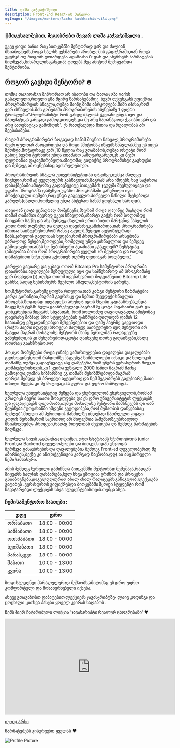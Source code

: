 ```yaml
---
title: ლაშა კაჭკაჭიშვილი
description: Front-End React-ის მენტორი
ogImage: "/images/mentors/lasha-kachkachishvili.png"
---
```



###  👋მოგესალმებით, მეგობრებო მე ვარ ლაშა კაჭკაჭიშვილი . 

უკვე დიდი ხანია რაც ბითკემპში მენტორად ვარ და ძალიან მსიამოვნებს,როცა ხალხს ვეხმარები  პრობლემის გადაჭრაში,თან როცა უყურებ თუ როგორ ვითარდება ადამიანი 0-დან და ახერხებს წარმატების მიღწევას,სიხარულის განცდას ტოვებს.მეც ამიტომ შემიყვარდა მენტორობა.

## როგორ გავხდი მენტორი? 🔥

თუმცა თავიდანვე მენტორად არ იბადები და რაღაც გზა გაქვს გასავლელი,რთული გზა მცირე წარმატებამდე.
ბევრ თქვენგანს უფიქრია პროგრამირების სწავლა,თუმცა მაინც შიში აბრკოლებს.შიში იმისა,რომ ვერ ისწავლის.მის გონებაში პროგრამირების ხსენებაზე 1 ფიქრი ტრიალებს:"პროგრამისტი რომ გახდე ძალიან ჭკვიანი უნდა იყო და მათემატიკა კარგად გამოგდიოდეს,და მე არც სათანადოდ ჭკვიანი ვარ და არც მათემატიკა გამომდის". ეს რათქმაუნდა მითია და რეალობას არ შეესაბამება.

რატომ პროგრამირება? ზოგადად სანამ შიგნით ჩახვალ,პროგრამირება ბევრ ფულთან ასოცირდება და ზოგი ამიტომაც იწყებს სწავლას.მეც ეს იდეა მქონდა.მოჭადრაკე ვარ ,10 წელია რაც ვთამაშობ,თუმცა ოსტატი რომ გახდე,ბევრი ტურნირი უნდა ითამაშო საზღვარგარეთ,ეს კი ბევრ ფულთანაა დაკავშირებული.ამიტომაც ვიფიქრე,პროგრამისტი გავხდები და შემდეგ ამ ოცნებასაც ავისრულებთქო.

პროგრამირების სწავლა უნივერსიტეტიდან დავიწყე,თუმცა მალევე მივხვდი,რომ აქ ყველაფერს გასწავლიან,მაგრამ არა იმდენს,რაც საჭიროა დასაქმებაში.ამიტომაც გადავწყვიტე ბითკემპის ჯგუფში შევსულიყავი და უფასო პროგრამა დამეწყო.უფასო პროგრამაში გაწერილი იყო პრაქტიკული თემები,რაც უნდა გაგვევლო.პირველი ნაწილი შეეხებოდა კარელს(ძაღლი,რომელიც უნდა ახტუნაო სანამ ცოცხალი ხარ დდ).

თავიდან ცოტა უცნაურად მომეჩვენა,მაგრამ როცა დავიწყე მივხვდი რომ თამაშ თამაშით ბევრად უკეთ სწავლობ,აზარტი გაქვს რომ ბოლომდე მიიყვანო საქმე და ასე შემდეგ.ძაღლის ერთი ბიჯით მარჯვნივ წასვლის კოდი რომ დავწერე და შედეგი დავინახე,გამიხარდა.თან პროგრამირება იმითაა საინტერესო,რომ რასაც აკეთებ,შედეგი ავტომატურად ჩანს.კარელის გავლისას ხვდები,რომ პროგრამირებაში არსებობს უბრალოდ წესები,მეთოდები,რომელიც უნდა ვისწავლოთ და შემდეგ გამოვიყენოთ.ამას ხო ნებისმიერი ადამიანი გააკეთებს? ზუსტადაც.(ამიტომაა მითი რომ პროგრამირება ყველას არ შეუძლია და რაღაც დამატებითი ნიჭი უნდა გქონდეს თურმე ღვთისგან ბოძებული.) 

კარელი გავიარე და უცბად ოთომ Bitcamp Pro სამენტორო პროგრამა დააანონსა.ადგილები შეზღუდული იყო და სამწუხაროდ ამ პროგრამაზე ვერ მოვხვდი ))),თუმცა ოთომ თვენახევრით მოგვიანებით Bitcamp Lite გახსნა,სადაც ნებისმიერს შეეძლო სწავლა,მენტორის გარეშე.

 ხო,მენტორის გარეშე ყოფნა რთულია,თან კარგი მენტორი წარმატების კარგი გარანტია,მაგრამ გავრისკე და ჩემით შევუდექი სწავლის პროცესს.ზოგადად იდეაფიქსი არუნდა იყოს სხვისი გადასწრება,უნდა მიყვე შენ ტემპს ნელა,გააზრებულად.მაგრამ მე ცოტა სხვანაირი ვარ და კონკურენცია მიყვარს სხვასთან, რომ ბოლომდე თავი დავაკლა.ამიტომაც დავისახე მიზნად პრო სტუდენტების გასწრება.დილიდან ღამის 12 საათამდე ვმეცადინეობდი შესვენებებით და ღამე ჰაერზე გავდიოდი (რაჭის ჰაერი იფ.დდ)
პროცესი ძალზედ საინტერესო იყო,მენტორი არ მყავდა მაგრამ მოხალისე მენტორს მაინც წვრილმან რაღაცეებზე ვაწუხებდი,ის კი მეხუმრებოდა,ცოტა დაისვენე თორე გადაიწვები,მალე ოთოსაც გაასწრებო.დდ 

ჰო,იყო მომენტები როცა ჯინაზე გამირთულებია დავალება.დავალებაში გვთხოვდნენ,რომ რანდომზე ჩაგვესვა სიმბოლოები იქსიკი და ნოლიკის თამაშზე,თუმცა გადავწყვიტე ისე დამეწერა,რომ უზერს ვერასდროს მოეგო კომპიუტერისთვის.კი 1 კვირა ვეწვალე 2000 ხაზით მაგრამ მაინც გამოვიდა,ლამის სიზმარშიც ეგ თამაში მესიზმრებოდა,მაგრამ ღირდა.შემდეგ ეს პროექტი ავტვირთე და ჩემ მეგობრებს გავუზიარე,მათი თბილი შექება კი მე მოტივაციას უფრო და უფრო მიზრდიდა.

ნელნელა უნივერსიტეტიც მეწყება და ვნერვიულობ.ვნერვიულობ,რომ ამ გრაფიკს ბევრი საათი მოაკლდება და ეს დრო უნივერსიტეტის ლექციებს და დავალებებს დაეთმობა,თუმცა მოხალისე მენტორი მამხნევებს და თან მეუბნება:"ცოტახანში იმდენი გეცოდინება,რომ მუშაობის დაწყებასაც შეძლებ".მთელი ამ პერიოდის მანძილზე იმდენად ჩათრეული ვიყავი კოდის წერაში,რომ საერთოდ არ მიფიქრია სამუშაოზე,უბრალოდ მსიამოვნებდა პროცესი,რაღაც რთულთან შეჭიდება და შემდეგ წარმატების მიღწევა.

ნელნელა სივის გაგზავნაც დავიწყე. ერთ სტარტაპს სჭირდებოდა junior Front და Backend დეველოპერები და ბითკემპიდან უნდოდა შერჩევა.გასაუბრების და დავალებების შემდეგ Front-ed დეველოპერად მე ამირჩიეს,ბექზე კი ანი(თქვენთვის კარგად ნაცნობი.დდ).აი ასე,პირველი ჩემი სამსახური.

ამის შემდეგ სურვილი გამიჩნდა  ბითკემპში მენტორად მემუშავა,რადგან მიყვარს ხალხის დახმარება,სულ სხვა ემოციას გრძნობ და პროცესი გსიამოვნებს.ყოველდღიურად ახალ ახალ რაღაცეებს ვსწავლობ,ლექციებს ვატარებ .ვერასდროს ვიფიქრებდი ბითკემპში მყოფი სტუდენტი რომ ჩავატარებდი ლექციებს სხვა სტუდენტებისთვის.თუმცა ასეა. 


### ჩემი სამენტორო საათები :

| **დღე**   | **დრო**      |
| --------- | ------------- |
| ორშაბათი  | 18:00 - 00:00 |
| სამშაბათი |  18:00 - 00:00 |
| ოთხშაბათი | 18:00 - 00:00 |
| ხუთშაბათი | 18:00 - 00:00 |
| პარასკევი |    18:00 - 00:00 |
| შაბათი |  10:00 - 13:00 |
| კვირა |   10:00 - 13:00 |

ზოგი სტუდენტი პარალელურად მუშაობს,ამიტომაც ეს დრო უფრო კომფორტული და მოსახერხებელი იქნება.


ასევე გთავაზობთ დამატებით ლექციებს ჯავასკრიპტზე- ლაივ კოდინგი და ცოცხალი კითხვა პასუხი ყოველ კვირას საღამოს .


ჩემს მიერ ჩატარებული ლექცია 'ჯავასკრიპტი რეალურ ცხოვრებაში' ❤️ 
<iframe width="560" height="315" src="https://www.youtube.com/embed/wm1RIV4umaU?si=-cHpRRzd4A8uhujg" title="YouTube video player" frameBorder="0" allow="accelerometer; autoplay; clipboard-write; encrypted-media; gyroscope; picture-in-picture; web-share" allowFullScreen></iframe>


[ იუთუბ არხი](https://www.youtube.com/@lashakachkachishvili400/videos)

წარმატებებს გისურვებთ ყველას ❤️ 


![Profile Picture](/images/mentors/lasha-kachkachishvili.jpg)